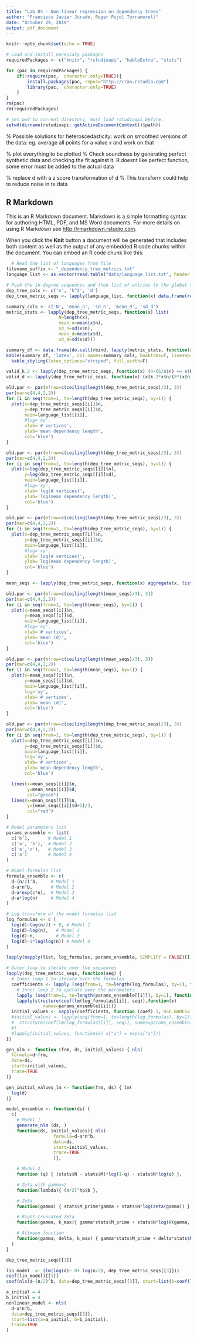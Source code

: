 ```yaml
---
title: "Lab 04 - Non-linear regression on dependency trees"
author: "Francisco Javier Jurado, Roger Pujol Torramorell"
date: "October 29, 2019"
output: pdf_document
---
```


```r
knitr::opts_chunk$set(echo = TRUE)
```

```r
# Load and install necessary packages
requiredPackages <- c("knitr", "rstudioapi", "kableExtra", "stats")

for (pac in requiredPackages) {
    if(!require(pac,  character.only=TRUE)){
        install.packages(pac, repos="http://cran.rstudio.com")
        library(pac,  character.only=TRUE)
    }
}
rm(pac)
rm(requiredPackages)

# set pwd to current directory, must load rstudioapi before.
setwd(dirname(rstudioapi::getActiveDocumentContext()$path))
```

% Possible solutions for heteroscedasticity: work on smoothed versions of the data: eg. average all points for a value x and work on that

% plot everything to be plotted
% Check soundness by generating perfect synthetic data and checking the fit against it. R doesnt like perfect function, some error must be added to the actual data

% replace d with a z score transformation of d
% This transform could help to reduce noise in te data

## R Markdown

This is an R Markdown document. Markdown is a simple formatting syntax for authoring HTML, PDF, and MS Word documents. For more details on using R Markdown see <http://rmarkdown.rstudio.com>.

When you click the **Knit** button a document will be generated that includes both content as well as the output of any embedded R code chunks within the document. You can embed an R code chunk like this:

```r
  # Read the list of languages from file
filename_suffix <- "_dependency_tree_metrics.txt"
language_list <- as.vector(read.table("data/language_list.txt", header = FALSE)$V1)

# Push the in-degree sequences and theh list of entries to the global scope
dep_tree_cols <- c('n', 'k^2', 'd')
dep_tree_metric_seqs <- lapply(language_list, function(x) data.frame(read.table(paste("data/", x, filename_suffix, sep=''), header = FALSE, col.names=dep_tree_cols)))
```

```r
summary_cols <- c('N', 'mean_n', 'sd_n', 'mean_d', 'sd_d')
metric_stats <- lapply(dep_tree_metric_seqs, function(x) list(
                    N=length(x),
                    mean_n=mean(x$n),
                    sd_n=sd(x$n),
                    mean_d=mean(x$d),
                    sd_d=sd(x$d)))

summary_df <- data.frame(do.call(rbind, lapply(metric_stats, function(x) c(x$N, x$mean_n, x$sd_n, x$mean_d, x$sd_d))), row.names=language_list)
kable(summary_df, 'latex', col.names=summary_cols, booktabs=T, linesep='', align='c', digits=4) %>%
  kable_styling(latex_options="striped", full_width=F)
```

```r
valid_k.2 <- lapply(dep_tree_metric_seqs, function(x) (4-(6/x$n) <= x$k.2) & (x$k.2 <= x$n-1))
valid_d <- lapply(dep_tree_metric_seqs, function(x) (x$k.2*x$n/(8*(x$n-1)) + 1/2 <= x$d) & (x$d <= x$n-1))
```

```r
old.par <- par(mfrow=c(ceiling(length(dep_tree_metric_seqs)/3), 3))
par(mar=c(4,4,2,2))
for (i in seq(from=1, to=length(dep_tree_metric_seqs), by=1)) {
  plot(x=dep_tree_metric_seqs[[i]]$n,
       y=dep_tree_metric_seqs[[i]]$d,
       main=language_list[[i]],
       #log='xy',
       xlab='# vertices',
       ylab='mean dependency length',
       col='blue')
}
```

```r
old.par <- par(mfrow=c(ceiling(length(dep_tree_metric_seqs)/3), 3))
par(mar=c(4,4,2,2))
for (i in seq(from=1, to=length(dep_tree_metric_seqs), by=1)) {
  plot(x=log(dep_tree_metric_seqs[[i]]$n),
       y=log(dep_tree_metric_seqs[[i]]$d),
       main=language_list[[i]],
       #log='xy',
       xlab='log(# vertices)',
       ylab='log(mean dependency length)',
       col='blue')
}
```

```r
old.par <- par(mfrow=c(ceiling(length(dep_tree_metric_seqs)/3), 3))
par(mar=c(4,4,2,2))
for (i in seq(from=1, to=length(dep_tree_metric_seqs), by=1)) {
  plot(x=dep_tree_metric_seqs[[i]]$n,
       y=dep_tree_metric_seqs[[i]]$d,
       main=language_list[[i]],
       #log='xy',
       xlab='log(# vertices)',
       ylab='log(mean dependency length)',
       col='blue')
}
```

```r
mean_seqs <- lapply(dep_tree_metric_seqs, function(x) aggregate(x, list(x$n), mean))
```

```r
old.par <- par(mfrow=c(ceiling(length(mean_seqs)/3), 3))
par(mar=c(4,4,2,2))
for (i in seq(from=1, to=length(mean_seqs), by=1)) {
  plot(x=mean_seqs[[i]]$n,
       y=mean_seqs[[i]]$d,
       main=language_list[[i]],
       #log='xy',
       xlab='# vertices',
       ylab='mean (d)',
       col='blue')
}
```

```r
old.par <- par(mfrow=c(ceiling(length(mean_seqs)/3), 3))
par(mar=c(4,4,2,2))
for (i in seq(from=1, to=length(mean_seqs), by=1)) {
  plot(x=mean_seqs[[i]]$n,
       y=mean_seqs[[i]]$d,
       main=language_list[[i]],
       log='xy',
       xlab='# vertices',
       ylab='mean (d)',
       col='blue')
}
```

```r
old.par <- par(mfrow=c(ceiling(length(dep_tree_metric_seqs)/3), 3))
par(mar=c(4,4,2,2))
for (i in seq(from=1, to=length(dep_tree_metric_seqs), by=1)) {
  plot(x=dep_tree_metric_seqs[[i]]$n,
       y=dep_tree_metric_seqs[[i]]$d,
       main=language_list[[i]],
       log='xy',
       xlab='# vertices',
       ylab='mean dependency length',
       col='blue')

  lines(x=mean_seqs[[i]]$n,
        y=mean_seqs[[i]]$d,
        col="green")
  lines(x=mean_seqs[[i]]$n,
        y=(mean_seqs[[i]]$d+1)/3,
        col="red")
}
```

```r

# Model parameters list
params_ensemble <- list(
  c('b'),       # Model 1
  c('a', 'b'),  # Model 2
  c('a','c'),   # Model 3
  c('a')        # Model 4
)

# Model formulas list
formula_ensemble <- c(
  d~(n/2)^b,     # Model 1
  d~a*n^b,       # Model 2
  d~a*exp(c*n),  # Model 3
  d~a*log(n)     # Model 4
)

# Log transform of the model formulas list
log_formulas <- c (
  log(d)~log(n/2) + 0, # Model 1
  log(d)~log(n),   # Model 2
  log(d)~n,        # Model 3
  log(d)~1*log(log(n)) # Model 4
)
```

```r
lapply(mapply(list, log_formulas, params_ensemble, SIMPLIFY = FALSE)[[1]]
```

```r
# Outer loop to iterate over the sequences
lapply(dep_tree_metric_seqs, function(seq) {
  # Inner loop 1 to iterate over the formulas
  coefficients <- lapply (seq(from=1, to=length(log_formulas), by=1), function(i)
    # Inner loop 2 to operate over the parameters
    lapply (seq(from=1, to=length(params_ensemble[[i]]), by=1), function(j)
    lapply(structure(coef(lm(log_formulas[[i]], seq)),function(x)
              names=params_ensemble[[i]]))
  initial_values <- sapply(coefficients, function (coef) 1, USE.NAMES=TRUE, simplify=FALSE)
  #initial_values <- lapply(seq(from=1, to=length(log_formulas), by=1), function (i)
  #  structure(coef(lm(log_formulas[[i]], seq)), names=params_ensemble[[i]])
  #)
  #lapply(initial_values, function(x) x["a"] = exp(x["a"]))
})

```

```r


gen_nlm <- function (frm, ds, initial_values) { nls(
  formula=d~frm,
  data=ds,
  start=initial_values,
  trace=TRUE
)}

gen_initial_values_lm <- function(frm, ds) { lm(
  log(d)
)}

model_ensemble <- function(ds) {
  c(
    # Model 1
    generate_nlm (ds, )
    function(ds, initial_values){ nls(
                  formula=d~a*n^b,
                  data=ds,
                  start=initial_values,
                  trace=TRUE
                  )},

    # Model 2
    function (q) { (stats$N - stats$M)*log(1-q) - stats$N*log(q) },

    # Zeta with gamma=2
    function(lambda){ (n/2)^hp$b },

    # Zeta
    function(gamma) { stats$M_prime*gamma + stats$N*log(zeta(gamma)) },

    # Right-truncated Zeta
    function(gamma, k_max){ gamma*stats$M_prime + stats$N*log(H(gamma, k_max)) },

    # Altmann function
    function(gamma, delta, k_max) { gamma*stats$M_prime + delta*stats$M - stats$N*log( c_f(gamma, delta, k_max ) ) }
  )
}
```
```r
dep_tree_metric_seqs[[1]]
```
```r
lin_model  <- (lm(log(d)~ 0+ log(n/2), dep_tree_metric_seqs[[3]]))
coef(lin_model)[[1]]
coef(nls(d~(n/2)^b, data=dep_tree_metric_seqs[[3]], start=list(b=coef(lin_model)[[1]]), trace=TRUE))[[1]]
```

```R
a_initial = 4
b_initial = 4
nonlinear_model <- nls(
  d~a*n^b,
  data=dep_tree_metric_seqs[[3]],
  start=list(a=a_initial, b=b_initial),
  trace=TRUE
)
```
